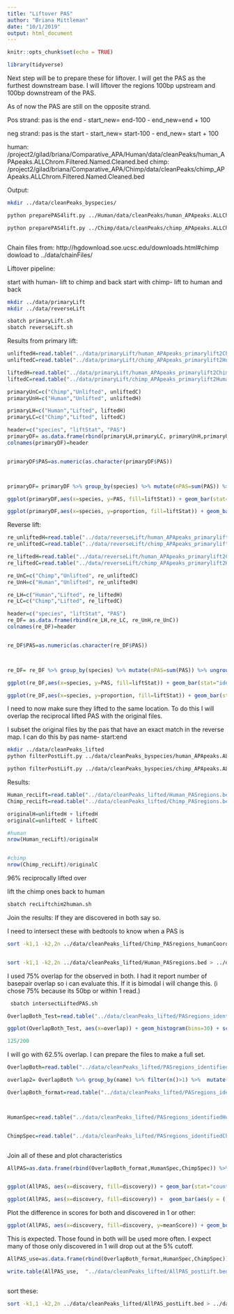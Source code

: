 ```yaml
---
title: "Liftover PAS"
author: "Briana Mittleman"
date: "10/1/2019"
output: html_document
---
```


```r
knitr::opts_chunk$set(echo = TRUE)
```


```r
library(tidyverse)

```

Next step will be to prepare these for liftover. I will get the PAS as the furthest downstream base. I will liftover the regions 100bp upstream and 100bp downstream of the PAS.


As of now the PAS are still on the opposite strand. 

Pos strand: pas is the end
  - start_new= end-100
  - end_new=end + 100
  
neg strand: pas is the start
  - start_new= start-100
  - end_new= start + 100

human: /project2/gilad/briana/Comparative_APA/Human/data/cleanPeaks/human_APApeaks.ALLChrom.Filtered.Named.Cleaned.bed
chimp: /project2/gilad/briana/Comparative_APA/Chimp/data/cleanPeaks/chimp_APApeaks.ALLChrom.Filtered.Named.Cleaned.bed

Output:

```bash
mkdir ../data/cleanPeaks_byspecies/

python preparePAS4lift.py ../Human/data/cleanPeaks/human_APApeaks.ALLChrom.Filtered.Named.Cleaned.bed ../data/cleanPeaks_byspecies/human_APApeaks.ALLChrom.Filtered.Named.Cleaned_100bpreg.bed

python preparePAS4lift.py ../Chimp/data/cleanPeaks/chimp_APApeaks.ALLChrom.Filtered.Named.Cleaned.bed ../data/cleanPeaks_byspecies/chimp_APApeaks.ALLChrom.Filtered.Named.Cleaned_100bpreg.bed



```


Chain files from:
http://hgdownload.soe.ucsc.edu/downloads.html#chimp dowload to ../data/chainFiles/


Liftover pipeline:

start with human- lift to chimp and back
start with chimp- lift to human and back 

```bash
mkdir ../data/primaryLift
mkdir ../data/reverseLift

sbatch primaryLift.sh
sbatch reverseLift.sh
```


Results from primary lift:  

```r
unliftedH=read.table("../data/primaryLift/human_APApeaks_primarylift2Chimp_UNLIFTED.bed",stringsAsFactors = F) %>% nrow()
unliftedC=read.table("../data/primaryLift/chimp_APApeaks_primarylift2Human_UNLIFTED.bed",stringsAsFactors = F) %>% nrow()

liftedH=read.table("../data/primaryLift/human_APApeaks_primarylift2Chimp.bed",stringsAsFactors = F) %>% nrow()
liftedC=read.table("../data/primaryLift/chimp_APApeaks_primarylift2Human.bed",stringsAsFactors = F) %>% nrow()

primaryUnC=c("Chimp","Unlifted", unliftedC)
primaryUnH=c("Human","Unlifted", unliftedH)

primaryLH=c("Human","Lifted", liftedH)
primaryLC=c("Chimp","Lifted", liftedC)

header=c("species", "liftStat", "PAS")
primaryDF= as.data.frame(rbind(primaryLH,primaryLC, primaryUnH,primaryUnC)) 
colnames(primaryDF)=header


primaryDF$PAS=as.numeric(as.character(primaryDF$PAS)) 



primaryDF= primaryDF %>% group_by(species) %>% mutate(nPAS=sum(PAS)) %>% ungroup() %>% mutate(proportion=PAS/nPAS)

```



```r
ggplot(primaryDF,aes(x=species, y=PAS, fill=liftStat)) + geom_bar(stat="identity",position = "dodge") + scale_fill_brewer(palette = "Dark2") + labs(title="Primary Liftover Results")
```

```r
ggplot(primaryDF,aes(x=species, y=proportion, fill=liftStat)) + geom_bar(stat="identity",position = "dodge") + scale_fill_brewer(palette = "Dark2") + labs(title="Primary Liftover Results")
```


Reverse lift:  

```r
re_unliftedH=read.table("../data/reverseLift/human_APApeaks_primarylift2Human_rev2Human_UNLIFTED.bed",stringsAsFactors = F) %>% nrow()
re_unliftedC=read.table("../data/reverseLift/chimp_APApeaks_primarylift2Human_rev2Chimp_UNLIFTED.bed",stringsAsFactors = F) %>% nrow()

re_liftedH=read.table("../data/reverseLift/human_APApeaks_primarylift2Chimp_rev2Human.bed",stringsAsFactors = F) %>% nrow()
re_liftedC=read.table("../data/reverseLift/chimp_APApeaks_primarylift2Human_rev2Chimp.bed",stringsAsFactors = F) %>% nrow()

re_UnC=c("Chimp","Unlifted", re_unliftedC)
re_UnH=c("Human","Unlifted", re_unliftedH)

re_LH=c("Human","Lifted", re_liftedH)
re_LC=c("Chimp","Lifted", re_liftedC)

header=c("species", "liftStat", "PAS")
re_DF= as.data.frame(rbind(re_LH,re_LC, re_UnH,re_UnC)) 
colnames(re_DF)=header


re_DF$PAS=as.numeric(as.character(re_DF$PAS)) 



re_DF= re_DF %>% group_by(species) %>% mutate(nPAS=sum(PAS)) %>% ungroup() %>% mutate(proportion=PAS/nPAS)

```


```r
ggplot(re_DF,aes(x=species, y=PAS, fill=liftStat)) + geom_bar(stat="identity",position = "dodge") + scale_fill_brewer(palette = "Dark2") + labs(title="Reverse Liftover Results")
```

```r
ggplot(re_DF,aes(x=species, y=proportion, fill=liftStat)) + geom_bar(stat="identity",position = "dodge") + scale_fill_brewer(palette = "Dark2")+ labs(title="Reverse Liftover Results")
```

I need to now make sure they lifted to the same location. To do this I will overlap the reciprocal lifted PAS with the original files.  

I subset the original files by the pas that have an exact match in the reverse map. I can do this by pas name- start:end  

```bash
mkdir ../data/cleanPeaks_lifted
python filterPostLift.py ../data/cleanPeaks_byspecies/human_APApeaks.ALLChrom.Filtered.Named.Cleaned_100bpreg.bed ../data/reverseLift/human_APApeaks_primarylift2Chimp_rev2Human.bed ../data/cleanPeaks_lifted/Human_PASregions.bed

python filterPostLift.py ../data/cleanPeaks_byspecies/chimp_APApeaks.ALLChrom.Filtered.Named.Cleaned_100bpreg.bed  ../data/reverseLift/chimp_APApeaks_primarylift2Human_rev2Chimp.bed ../data/cleanPeaks_lifted/Chimp_PASregions.bed
```


Results: 

```r
Human_recLift=read.table("../data/cleanPeaks_lifted/Human_PASregions.bed",stringsAsFactors = F, col.names = c("chr", "start","end", "name", "score", "strand")) 
Chimp_recLift=read.table("../data/cleanPeaks_lifted/Chimp_PASregions.bed",stringsAsFactors = F,col.names = c("chr", "start","end", "name", "score", "strand"))

originalH=unliftedH + liftedH
originalC=unliftedC + liftedC

#human
nrow(Human_recLift)/originalH


#chimp 
nrow(Chimp_recLift)/originalC
```


96% reciprocally lifted over

lift the chimp ones back to human

```bash
sbatch recLiftchim2human.sh
```


Join the results: If they are discovered in both say so. 

I need to intersect these with bedtools to know when a PAS is 


```bash
sort -k1,1 -k2,2n ../data/cleanPeaks_lifted/Chimp_PASregions_humanCoord.bed > ../data/cleanPeaks_lifted/Chimp_PASregions_humanCoord.sort.bed


sort -k1,1 -k2,2n ../data/cleanPeaks_lifted/Human_PASregions.bed > ../data/cleanPeaks_lifted/Human_PASregions.sort.bed
```

I used 75% overlap for the observed in both. I had it report number of basepair overlap so i can evaluate this. If it is bimodal i will change this.  (i chose 75% because its 50bp or within 1 read.)

```bash
 sbatch intersectLiftedPAS.sh
```

```r
OverlapBoth_Test=read.table("../data/cleanPeaks_lifted/PASregions_identifiedbothTEST.txt", col.names = c("Hchr", "Hstart","Hend", "Hname", "Hscore", "Hstrand", "Cchr", "Cstart", "Cend", "Cname", "Cscore", "Cstrand", "overlap"),stringsAsFactors = F)

ggplot(OverlapBoth_Test, aes(x=overlap)) + geom_histogram(bins=30) + scale_y_log10() + geom_vline(xintercept = 125)

125/200
```
I will go with 62.5% overlap. I can prepare the files to make a full set. 

```r


OverlapBoth=read.table("../data/cleanPeaks_lifted/PASregions_identifiedboth.txt", col.names = c("Hchr", "Hstart","Hend", "Hname", "Hscore", "Hstrand", "Cchr", "Cstart", "Cend", "Cname", "Cscore", "Cstrand", "overlap"),stringsAsFactors = F) %>% mutate(meanScore=(Hscore+Cscore)/2, name=paste("Both", Hname, sep=":"), Bothname=paste(Hname, Cname, sep=":"))

overlap2= OverlapBoth %>% group_by(name) %>% filter(n()>1) %>%  mutate(id = row_number()) %>% filter(id==2)

OverlapBoth_format=read.table("../data/cleanPeaks_lifted/PASregions_identifiedboth.txt", col.names = c("Hchr", "Hstart","Hend", "Hname", "Hscore", "Hstrand", "Cchr", "Cstart", "Cend", "Cname", "Cscore", "Cstrand", "overlap"),stringsAsFactors = F) %>% mutate(meanScore=(Hscore+Cscore)/2, name=paste("Both", Hname, sep=":"),Bothname=paste(Hname, Cname, sep=":")) %>% filter(!Bothname %in% overlap2$Bothname) %>% dplyr::select(Hchr,Hstart,Hend,name,meanScore,Hstrand) 



HumanSpec=read.table("../data/cleanPeaks_lifted/PASregions_identifiedHuman.txt", col.names = c("Hchr", "Hstart","Hend", "Hname", "meanScore", 'Hstrand'),stringsAsFactors = F) %>% mutate(name=paste("Human", Hname, sep=":")) %>% dplyr::select(Hchr, Hstart,Hend, name, meanScore, Hstrand) 


ChimpSpec=read.table("../data/cleanPeaks_lifted/PASregions_identifiedChimp.txt", col.names = c("Hchr", "Hstart","Hend", "Cname", "meanScore", 'Hstrand'),stringsAsFactors = F) %>% mutate(name=paste("Chimp", Cname, sep=":")) %>% dplyr::select(Hchr, Hstart,Hend, name, meanScore, Hstrand)



```
Join all of these and plot characteristics 
```r
AllPAS=as.data.frame(rbind(OverlapBoth_format,HumanSpec,ChimpSpec)) %>% separate(name, into=c("discovery", "PAS"))


ggplot(AllPAS, aes(x=discovery, fill=discovery)) + geom_bar(stat="count")+ scale_fill_brewer(palette = "Dark2")

ggplot(AllPAS, aes(x=discovery, fill=discovery)) +  geom_bar(aes(y = (..count..)/sum(..count..)))+ scale_fill_brewer(palette = "Dark2")
```

Plot the difference in scores for both and discovered in 1 or other:

```r
ggplot(AllPAS, aes(x=discovery, fill=discovery, y=meanScore)) + geom_boxplot() + scale_y_log10()+ scale_fill_brewer(palette = "Dark2")
```

This is expected. Those found in both will be used more often. I expect many of those only discovered in 1 will drop out at the 5% cutoff.  

```r
AllPAS_use=as.data.frame(rbind(OverlapBoth_format,HumanSpec,ChimpSpec))

write.table(AllPAS_use,  "../data/cleanPeaks_lifted/AllPAS_postLift.bed", col.names = F, row.names = F, quote = F, sep = "\t") 



```
sort these: 
```bash
sort -k1,1 -k2,2n ../data/cleanPeaks_lifted/AllPAS_postLift.bed > ../data/cleanPeaks_lifted/AllPAS_postLift.sort.bed
```

